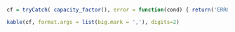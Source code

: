 
```r

cf = tryCatch( capacity_factor(), error = function(cond) { return('ERROR: capacity_factor function not returning correct results.') })

kable(cf, format.args = list(big.mark = ','), digits=2)

```
